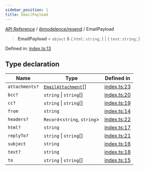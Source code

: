 ```yaml
---
sidebar_position: 1
title: EmailPayload
---
```


[API Reference](/api-reference/@modelence/resend/type-aliases/../../../index) / [@modelence/resend](/api-reference/@modelence/resend/type-aliases/../index) / EmailPayload

> **EmailPayload** = `object` & \{ `html`: `string`; \} \| \{ `text`: `string`; \}

Defined in: [index.ts:13](https://github.com/modelence/modelence/blob/1f8ae840bc8e030aa6dcaa6e3d1613c045e7768b/packages/resend/src/index.ts#L13)

## Type declaration

| Name | Type | Defined in |
| ------ | ------ | ------ |
| `attachments?` | [`EmailAttachment`](/api-reference/@modelence/resend/type-aliases/EmailAttachment)[] | [index.ts:23](https://github.com/modelence/modelence/blob/1f8ae840bc8e030aa6dcaa6e3d1613c045e7768b/packages/resend/src/index.ts#L23) |
| `bcc?` | `string` \| `string`[] | [index.ts:20](https://github.com/modelence/modelence/blob/1f8ae840bc8e030aa6dcaa6e3d1613c045e7768b/packages/resend/src/index.ts#L20) |
| `cc?` | `string` \| `string`[] | [index.ts:19](https://github.com/modelence/modelence/blob/1f8ae840bc8e030aa6dcaa6e3d1613c045e7768b/packages/resend/src/index.ts#L19) |
| `from` | `string` | [index.ts:14](https://github.com/modelence/modelence/blob/1f8ae840bc8e030aa6dcaa6e3d1613c045e7768b/packages/resend/src/index.ts#L14) |
| `headers?` | `Record`\<`string`, `string`\> | [index.ts:22](https://github.com/modelence/modelence/blob/1f8ae840bc8e030aa6dcaa6e3d1613c045e7768b/packages/resend/src/index.ts#L22) |
| `html?` | `string` | [index.ts:17](https://github.com/modelence/modelence/blob/1f8ae840bc8e030aa6dcaa6e3d1613c045e7768b/packages/resend/src/index.ts#L17) |
| `replyTo?` | `string` \| `string`[] | [index.ts:21](https://github.com/modelence/modelence/blob/1f8ae840bc8e030aa6dcaa6e3d1613c045e7768b/packages/resend/src/index.ts#L21) |
| `subject` | `string` | [index.ts:16](https://github.com/modelence/modelence/blob/1f8ae840bc8e030aa6dcaa6e3d1613c045e7768b/packages/resend/src/index.ts#L16) |
| `text?` | `string` | [index.ts:18](https://github.com/modelence/modelence/blob/1f8ae840bc8e030aa6dcaa6e3d1613c045e7768b/packages/resend/src/index.ts#L18) |
| `to` | `string` \| `string`[] | [index.ts:15](https://github.com/modelence/modelence/blob/1f8ae840bc8e030aa6dcaa6e3d1613c045e7768b/packages/resend/src/index.ts#L15) |
